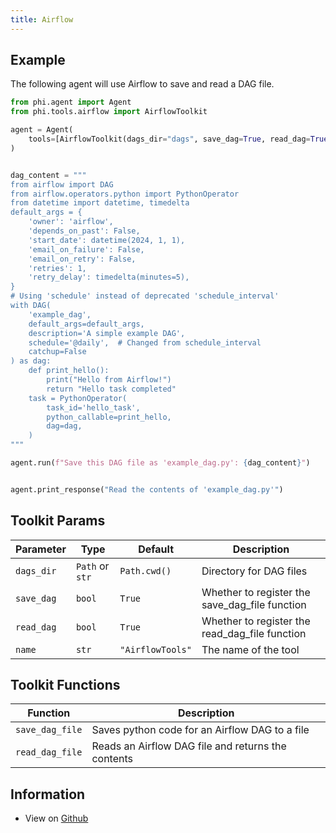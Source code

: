 ```yaml
---
title: Airflow
---
```


## Example

The following agent will use Airflow to save and read a DAG file.

```python cookbook/tools/airflow_tools.py
from phi.agent import Agent
from phi.tools.airflow import AirflowToolkit

agent = Agent(
    tools=[AirflowToolkit(dags_dir="dags", save_dag=True, read_dag=True)], show_tool_calls=True, markdown=True
)


dag_content = """
from airflow import DAG
from airflow.operators.python import PythonOperator
from datetime import datetime, timedelta
default_args = {
    'owner': 'airflow',
    'depends_on_past': False,
    'start_date': datetime(2024, 1, 1),
    'email_on_failure': False,
    'email_on_retry': False,
    'retries': 1,
    'retry_delay': timedelta(minutes=5),
}
# Using 'schedule' instead of deprecated 'schedule_interval'
with DAG(
    'example_dag',
    default_args=default_args,
    description='A simple example DAG',
    schedule='@daily',  # Changed from schedule_interval
    catchup=False
) as dag:
    def print_hello():
        print("Hello from Airflow!")
        return "Hello task completed"
    task = PythonOperator(
        task_id='hello_task',
        python_callable=print_hello,
        dag=dag,
    )
"""

agent.run(f"Save this DAG file as 'example_dag.py': {dag_content}")


agent.print_response("Read the contents of 'example_dag.py'")
```

## Toolkit Params

| Parameter | Type | Default | Description |
|-----------|------|---------|-------------|
| `dags_dir` | `Path` or `str` | `Path.cwd()` | Directory for DAG files |
| `save_dag` | `bool` | `True` | Whether to register the save_dag_file function |
| `read_dag` | `bool` | `True` | Whether to register the read_dag_file function |
| `name` | `str` | `"AirflowTools"` | The name of the tool |

## Toolkit Functions

| Function | Description |
|----------|-------------|
| `save_dag_file` | Saves python code for an Airflow DAG to a file |
| `read_dag_file` | Reads an Airflow DAG file and returns the contents |


## Information

- View on [Github](https://github.com/agno-agi/phidata/blob/main/phi/tools/airflow.py)
